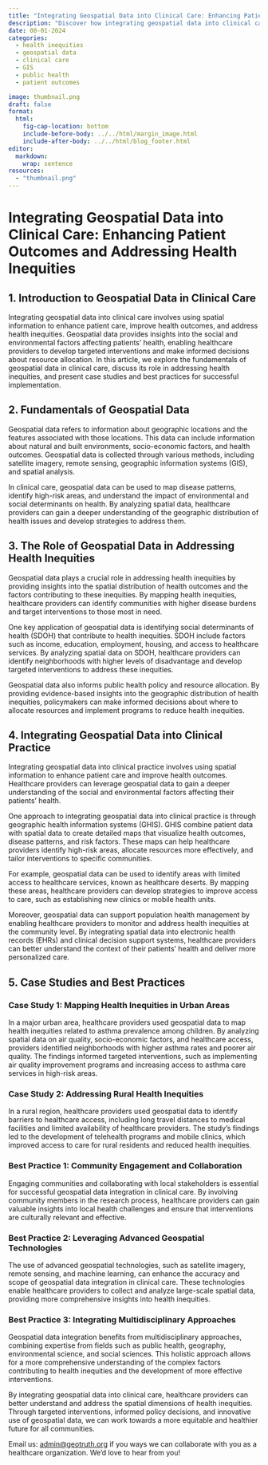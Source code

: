 ```yaml
---
title: "Integrating Geospatial Data into Clinical Care: Enhancing Patient Outcomes and Addressing Health Inequities"
description: "Discover how integrating geospatial data into clinical care can revolutionize patient outcomes and address health inequities in our latest blog article."
date: 08-01-2024
categories: 
  - health inequities
  - geospatial data
  - clinical care
  - GIS
  - public health
  - patient outcomes

image: thumbnail.png
draft: false
format:
  html:
    fig-cap-location: bottom
    include-before-body: ../../html/margin_image.html
    include-after-body: ../../html/blog_footer.html
editor: 
  markdown: 
    wrap: sentence
resources: 
  - "thumbnail.png"
---
```


# Integrating Geospatial Data into Clinical Care: Enhancing Patient Outcomes and Addressing Health Inequities

## 1. Introduction to Geospatial Data in Clinical Care

Integrating geospatial data into clinical care involves using spatial information to enhance patient care, improve health outcomes, and address health inequities. Geospatial data provides insights into the social and environmental factors affecting patients' health, enabling healthcare providers to develop targeted interventions and make informed decisions about resource allocation. In this article, we explore the fundamentals of geospatial data in clinical care, discuss its role in addressing health inequities, and present case studies and best practices for successful implementation.

## 2. Fundamentals of Geospatial Data

Geospatial data refers to information about geographic locations and the features associated with those locations. This data can include information about natural and built environments, socio-economic factors, and health outcomes. Geospatial data is collected through various methods, including satellite imagery, remote sensing, geographic information systems (GIS), and spatial analysis.

In clinical care, geospatial data can be used to map disease patterns, identify high-risk areas, and understand the impact of environmental and social determinants on health. By analyzing spatial data, healthcare providers can gain a deeper understanding of the geographic distribution of health issues and develop strategies to address them.

## 3. The Role of Geospatial Data in Addressing Health Inequities

Geospatial data plays a crucial role in addressing health inequities by providing insights into the spatial distribution of health outcomes and the factors contributing to these inequities. By mapping health inequities, healthcare providers can identify communities with higher disease burdens and target interventions to those most in need.

One key application of geospatial data is identifying social determinants of health (SDOH) that contribute to health inequities. SDOH include factors such as income, education, employment, housing, and access to healthcare services. By analyzing spatial data on SDOH, healthcare providers can identify neighborhoods with higher levels of disadvantage and develop targeted interventions to address these inequities.

Geospatial data also informs public health policy and resource allocation. By providing evidence-based insights into the geographic distribution of health inequities, policymakers can make informed decisions about where to allocate resources and implement programs to reduce health inequities.

## 4. Integrating Geospatial Data into Clinical Practice

Integrating geospatial data into clinical practice involves using spatial information to enhance patient care and improve health outcomes. Healthcare providers can leverage geospatial data to gain a deeper understanding of the social and environmental factors affecting their patients' health.

One approach to integrating geospatial data into clinical practice is through geographic health information systems (GHIS). GHIS combine patient data with spatial data to create detailed maps that visualize health outcomes, disease patterns, and risk factors. These maps can help healthcare providers identify high-risk areas, allocate resources more effectively, and tailor interventions to specific communities.

For example, geospatial data can be used to identify areas with limited access to healthcare services, known as healthcare deserts. By mapping these areas, healthcare providers can develop strategies to improve access to care, such as establishing new clinics or mobile health units.

Moreover, geospatial data can support population health management by enabling healthcare providers to monitor and address health inequities at the community level. By integrating spatial data into electronic health records (EHRs) and clinical decision support systems, healthcare providers can better understand the context of their patients' health and deliver more personalized care.

## 5. Case Studies and Best Practices

### Case Study 1: Mapping Health Inequities in Urban Areas

In a major urban area, healthcare providers used geospatial data to map health inequities related to asthma prevalence among children. By analyzing spatial data on air quality, socio-economic factors, and healthcare access, providers identified neighborhoods with higher asthma rates and poorer air quality. The findings informed targeted interventions, such as implementing air quality improvement programs and increasing access to asthma care services in high-risk areas.

### Case Study 2: Addressing Rural Health Inequities

In a rural region, healthcare providers used geospatial data to identify barriers to healthcare access, including long travel distances to medical facilities and limited availability of healthcare providers. The study's findings led to the development of telehealth programs and mobile clinics, which improved access to care for rural residents and reduced health inequities.

### Best Practice 1: Community Engagement and Collaboration

Engaging communities and collaborating with local stakeholders is essential for successful geospatial data integration in clinical care. By involving community members in the research process, healthcare providers can gain valuable insights into local health challenges and ensure that interventions are culturally relevant and effective.

### Best Practice 2: Leveraging Advanced Geospatial Technologies

The use of advanced geospatial technologies, such as satellite imagery, remote sensing, and machine learning, can enhance the accuracy and scope of geospatial data integration in clinical care. These technologies enable healthcare providers to collect and analyze large-scale spatial data, providing more comprehensive insights into health inequities.

### Best Practice 3: Integrating Multidisciplinary Approaches

Geospatial data integration benefits from multidisciplinary approaches, combining expertise from fields such as public health, geography, environmental science, and social sciences. This holistic approach allows for a more comprehensive understanding of the complex factors contributing to health inequities and the development of more effective interventions.

By integrating geospatial data into clinical care, healthcare providers can better understand and address the spatial dimensions of health inequities. Through targeted interventions, informed policy decisions, and innovative use of geospatial data, we can work towards a more equitable and healthier future for all communities.

Email us: [admin\@geotruth.org](mailto:%20admin@geotruth.org) if you ways we can collaborate with you as a healthcare organization. We'd love to hear from you!